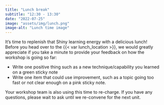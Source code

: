 ```yaml
---
title: "Lunch break"
subtitle: "12:30 - 13:30"
date: "2022-07-25"
image: "assets/img/lunch.png"
image-alt: "Lunch time image"
---
```


It's time to replenish that Shiny learning energy with a delicious lunch! Before you head over to the {{< var lunch_location >}}, we would greatly appreciate if you take a minute to provide your feedback on how the workshop is going so far:

* Write one positive thing such as a new technique/capability you learned on a green sticky note
* Write one item that could use improvement, such as a topic going too fast or not clear enough on a pink sticky note. 

Your workshop team is also using this time to re-charge. If you have any questions, please wait to ask until we re-convene for the next unit.
